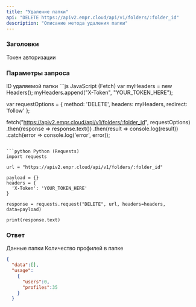 ```yaml
---
title: "Удаление папки"
api: "DELETE https://apiv2.empr.cloud/api/v1/folders/:folder_id"
description: "Описание метода удаления папки"
---
```


### Заголовки

<ParamField body="X-Token" type="string" required>
  Токен авторизации
</ParamField>

### Параметры запроса

<ParamField body="folder_id" >
  ID удаляемой папки
</ParamField>

<RequestExample>
```js JavaScript (Fetch)
var myHeaders = new Headers();
myHeaders.append("X-Token", "YOUR_TOKEN_HERE");

var requestOptions = {
  method: 'DELETE',
  headers: myHeaders,
  redirect: 'follow'
};

fetch("https://apiv2.empr.cloud/api/v1/folders/:folder_id", requestOptions)
  .then(response => response.text())
  .then(result => console.log(result))
  .catch(error => console.log('error', error));
```

```python Python (Requests)
import requests

url = "https://apiv2.empr.cloud/api/v1/folders/:folder_id"

payload = {}
headers = {
  'X-Token': 'YOUR_TOKEN_HERE'
}

response = requests.request("DELETE", url, headers=headers, data=payload)

print(response.text)

```
</RequestExample>


### Ответ

<ResponseField name="data" type="array">
  Данные папки
</ResponseField>
<ResponseField name="usage" type="object">
  Количество профилей в папке
</ResponseField>


<ResponseExample>

```json Response
{
  "data":[],
  "usage":
    {
      "users":0,
      "profiles":35
    }
  }
```

</ResponseExample>
